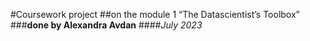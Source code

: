 #Coursework project 
##on the module 1 "The Datascientist's Toolbox" 
###**done by Alexandra Avdan**
####*July 2023*

